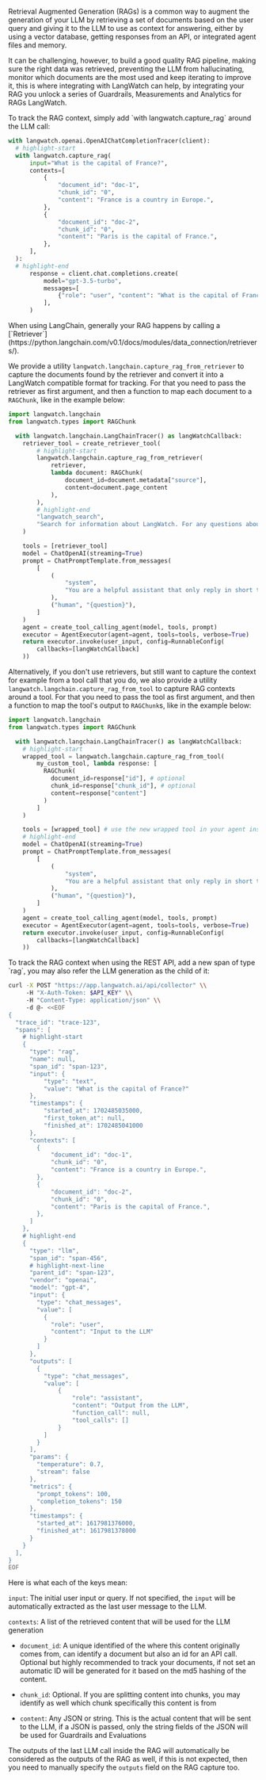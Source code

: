Retrieval Augmented Generation (RAGs) is a common way to augment the generation of your LLM by retrieving a set of documents based on the user query and giving it to the LLM to use as context for answering, either by using a vector database, getting responses from an API, or integrated agent files and memory.

It can be challenging, however, to build a good quality RAG pipeline, making sure the right data was retrieved, preventing the LLM from hallucinating, monitor which documents are the most used and keep iterating to improve it, this is where integrating with LangWatch can help, by integrating your RAG you unlock a series of Guardrails, Measurements and Analytics for RAGs LangWatch.


<Tabs>
<Tab title="Python">
To track the RAG context, simply add `with langwatch.capture_rag` around the LLM call:

```python
with langwatch.openai.OpenAIChatCompletionTracer(client):
  # highlight-start
  with langwatch.capture_rag(
      input="What is the capital of France?",
      contexts=[
          {
              "document_id": "doc-1",
              "chunk_id": "0",
              "content": "France is a country in Europe.",
          },
          {
              "document_id": "doc-2",
              "chunk_id": "0",
              "content": "Paris is the capital of France.",
          },
      ],
  ):
  # highlight-end
      response = client.chat.completions.create(
          model="gpt-3.5-turbo",
          messages=[
              {"role": "user", "content": "What is the capital of France?"}
          ],
      )
```

</Tab>
<Tab title="LangChain">
When using LangChain, generally your RAG happens by calling a [`Retriever`](https://python.langchain.com/v0.1/docs/modules/data_connection/retrievers/).

We provide a utility `langwatch.langchain.capture_rag_from_retriever` to capture the documents found by the retriever and convert it into a LangWatch compatible format for tracking. For that you need to pass the retriever as first argument, and then a function to map each document to a `RAGChunk`, like in the example below:

```python
import langwatch.langchain
from langwatch.types import RAGChunk

  with langwatch.langchain.LangChainTracer() as langWatchCallback:
    retriever_tool = create_retriever_tool(
        # highlight-start
        langwatch.langchain.capture_rag_from_retriever(
            retriever,
            lambda document: RAGChunk(
                document_id=document.metadata["source"],
                content=document.page_content
            ),
        ),
        # highlight-end
        "langwatch_search",
        "Search for information about LangWatch. For any questions about LangWatch, use this tool if you didn't already",
    )

    tools = [retriever_tool]
    model = ChatOpenAI(streaming=True)
    prompt = ChatPromptTemplate.from_messages(
        [
            (
                "system",
                "You are a helpful assistant that only reply in short tweet-like responses, using lots of emojis and use tools only once.\n\n{agent_scratchpad}",
            ),
            ("human", "{question}"),
        ]
    )
    agent = create_tool_calling_agent(model, tools, prompt)
    executor = AgentExecutor(agent=agent, tools=tools, verbose=True)
    return executor.invoke(user_input, config=RunnableConfig(
        callbacks=[langWatchCallback]
    ))
```

Alternatively, if you don't use retrievers, but still want to capture the context for example from a tool call that you do, we also provide a utility `langwatch.langchain.capture_rag_from_tool` to capture RAG contexts around a tool. For that you need to pass the tool as first argument, and then a function to map the tool's output to `RAGChunk`s, like in the example below:

```python {data-line="2,4-5"}
import langwatch.langchain
from langwatch.types import RAGChunk

  with langwatch.langchain.LangChainTracer() as langWatchCallback:
    # highlight-start
    wrapped_tool = langwatch.langchain.capture_rag_from_tool(
        my_custom_tool, lambda response: [
          RAGChunk(
            document_id=response["id"], # optional
            chunk_id=response["chunk_id"], # optional
            content=response["content"]
          )
        ]
    )

    tools = [wrapped_tool] # use the new wrapped tool in your agent instead of the original one
    # highlight-end
    model = ChatOpenAI(streaming=True)
    prompt = ChatPromptTemplate.from_messages(
        [
            (
                "system",
                "You are a helpful assistant that only reply in short tweet-like responses, using lots of emojis and use tools only once.\n\n{agent_scratchpad}",
            ),
            ("human", "{question}"),
        ]
    )
    agent = create_tool_calling_agent(model, tools, prompt)
    executor = AgentExecutor(agent=agent, tools=tools, verbose=True)
    return executor.invoke(user_input, config=RunnableConfig(
        callbacks=[langWatchCallback]
    ))
```

</Tab>
<Tab title="REST API">
To track the RAG context when using the REST API, add a new span of type `rag`, you may also refer the LLM generation as the child of it:

```bash
curl -X POST "https://app.langwatch.ai/api/collector" \\
     -H "X-Auth-Token: $API_KEY" \\
     -H "Content-Type: application/json" \\
     -d @- <<EOF
{
  "trace_id": "trace-123",
  "spans": [
    # highlight-start
    {
      "type": "rag",
      "name": null,
      "span_id": "span-123",
      "input": {
          "type": "text",
          "value": "What is the capital of France?"
      },
      "timestamps": {
          "started_at": 1702485035000,
          "first_token_at": null,
          "finished_at": 1702485041000
      },
      "contexts": [
        {
            "document_id": "doc-1",
            "chunk_id": "0",
            "content": "France is a country in Europe.",
        },
        {
            "document_id": "doc-2",
            "chunk_id": "0",
            "content": "Paris is the capital of France.",
        },
      ]
    },
    # highlight-end
    {
      "type": "llm",
      "span_id": "span-456",
      # highlight-next-line
      "parent_id": "span-123",
      "vendor": "openai",
      "model": "gpt-4",
      "input": {
        "type": "chat_messages",
        "value": [
          {
            "role": "user",
            "content": "Input to the LLM"
          }
        ]
      },
      "outputs": [
        {
          "type": "chat_messages",
          "value": [
              {
                  "role": "assistant",
                  "content": "Output from the LLM",
                  "function_call": null,
                  "tool_calls": []
              }
          ]
        }
      ],
      "params": {
        "temperature": 0.7,
        "stream": false
      },
      "metrics": {
        "prompt_tokens": 100,
        "completion_tokens": 150
      },
      "timestamps": {
        "started_at": 1617981376000,
        "finished_at": 1617981378000
      }
    }
  ],
}
EOF
```

</Tab>
</Tabs>

Here is what each of the keys mean:

`input`: The initial user input or query. If not specified, the `input` will be automatically extracted as the last user message to the LLM.

`contexts`: A list of the retrieved content that will be used for the LLM generation

- `document_id`: A unique identified of the where this content originally comes from, can identify a document but also an id for an API call. Optional but highly recommended to track your documents, if not set an automatic ID will be generated for it based on the md5 hashing of the content.

- `chunk_id`: Optional. If you are splitting content into chunks, you may identify as well which chunk specifically this content is from

- `content`: Any JSON or string. This is the actual content that will be sent to the LLM, if a JSON is passed, only the string fields of the JSON will be used for Guardrails and Evaluations

The outputs of the last LLM call inside the RAG will automatically be considered as the outputs of the RAG as well, if this is not expected, then you need to manually specify the `outputs` field on the RAG capture too.
